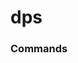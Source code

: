 # dps




### Commands
<ul className="grid grid-cols-1 md:grid-cols-2 lg:grid-cols-3 xl:grid-cols-4 gap-4 -ml-6">
<ReferenceCard
    title="Ctb"
    description="Get stocks with highest cost to borrow [Source: Interactive Broker]"
    url="/sdk/reference/stocks/dps/ctb"
    command
/>
<ReferenceCard
    title="Dpotc"
    description="Get all FINRA data associated with a ticker"
    url="/sdk/reference/stocks/dps/dpotc"
    command
/>
<ReferenceCard
    title="Ftd"
    description="Display fails-to-deliver data for a given ticker. [Source: SEC]"
    url="/sdk/reference/stocks/dps/ftd"
    command
/>
<ReferenceCard
    title="Hsi"
    description="Returns a high short interest DataFrame"
    url="/sdk/reference/stocks/dps/hsi"
    command
/>
<ReferenceCard
    title="Pos"
    description="Get dark pool short positions. [Source: Stockgrid]"
    url="/sdk/reference/stocks/dps/pos"
    command
/>
<ReferenceCard
    title="Prom"
    description="Get all FINRA ATS data, and parse most promising tickers based on linear regression"
    url="/sdk/reference/stocks/dps/prom"
    command
/>
<ReferenceCard
    title="Psi Q"
    description="Plots the short interest of a stock. This corresponds to the"
    url="/sdk/reference/stocks/dps/psi_q"
    command
/>
<ReferenceCard
    title="Psi Sg"
    description="Get price vs short interest volume. [Source: Stockgrid]"
    url="/sdk/reference/stocks/dps/psi_sg"
    command
/>
<ReferenceCard
    title="Shorted"
    description="Get most shorted stock screener [Source: Yahoo Finance]"
    url="/sdk/reference/stocks/dps/shorted"
    command
/>
<ReferenceCard
    title="Sidtc"
    description="Get short interest and days to cover. [Source: Stockgrid]"
    url="/sdk/reference/stocks/dps/sidtc"
    command
/>
<ReferenceCard
    title="Spos"
    description="Get net short position. [Source: Stockgrid]"
    url="/sdk/reference/stocks/dps/spos"
    command
/>
</ul>
